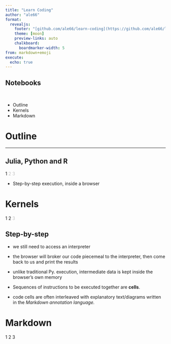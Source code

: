 ```yaml
---
title: "Learn Coding"
author: "ale66"
format: 
  revealjs:
    footer: "[github.com/ale66/learn-coding](https://github.com/ale66/learn-coding)&nbsp;&nbsp;&nbsp;"
    theme: [moon]
    preview-links: auto
    chalkboard: 
      boardmarker-width: 5
from: markdown+emoji
execute:
  echo: true
---
```


## Notebooks

<br/>

::: {.incremental}
- Outline
- Kernels
- Markdown
:::

# Outline

---

## Julia, Python and R

::: {.absolute top="0" left="100%"}
::: {.sectionhead}
1 [2 3]{style="opacity:0.25"}
:::
:::

- Step-by-step execution, inside a browser

# Kernels 

::: {.absolute top="0" left="100%"}
::: {.sectionhead}
1 2 [3]{style="opacity:0.25"}
:::
:::

## Step-by-step

- we still need to access an interpreter
 
- the browser will broker our code piecemeal to the interpreter, then come back to us and print the results

- unlike traditional Py. execution, intermediate data is kept inside the browser's own memory

- Sequences of instructions to be executed together are __cells__.

- code cells are often interleaved with explanatory text/diagrams written in the *Markdown annotation language.*

# Markdown 

::: {.absolute top="0" left="100%"}
::: {.sectionhead}
1 2 3 []{style="opacity:0.25"}
:::
:::